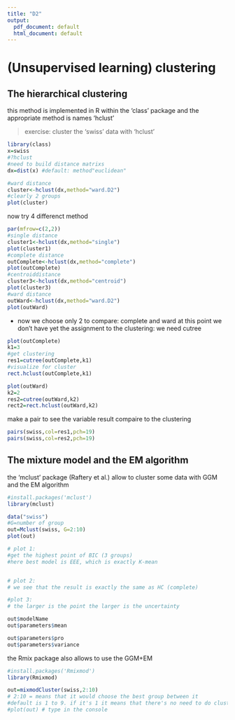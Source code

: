 ---
title: "D2"
output:
  pdf_document: default
  html_document: default
---
# (Unsupervised learning) clustering

## The hierarchical clustering

this method is implemented in R within the 'class' package and the appropriate method is names 'hclust'

>exercise: cluster the 'swiss' data with 'hclust'

```{r}
library(class)
x=swiss
#?hclust
#need to build distance matrixs 
dx=dist(x) #default: method"euclidean"

#ward distance
cluster<-hclust(dx,method="ward.D2")
#clearly 2 groups
plot(cluster)
```
now try 4 differenct method
```{r}
par(mfrow=c(2,2))
#single distance
cluster1<-hclust(dx,method="single")
plot(cluster1)
#complete distance
outComplete<-hclust(dx,method="complete")
plot(outComplete)
#centroiddistance
cluster3<-hclust(dx,method="centroid")
plot(cluster3)
#ward distance
outWard<-hclust(dx,method="ward.D2")
plot(outWard)
```



* now we choose only 2 to compare: complete and ward
at this point we don't have yet the assignment to the clustering: we need cutree
```{r}
plot(outComplete)
k1=3
#get clustering
res1=cutree(outComplete,k1)
#visualize for cluster
rect.hclust(outComplete,k1)

plot(outWard)
k2=2
res2=cutree(outWard,k2)
rect2=rect.hclust(outWard,k2)

```


make a pair to see the variable result compaire to the clustering
```{r}
pairs(swiss,col=res1,pch=19)
pairs(swiss,col=res2,pch=19)
```

## The mixture model and the EM algorithm

the 'mclust' package (Raftery et al.) allow to cluster some data with GGM and the EM algorithm
```{r}
#install.packages('mclust')
library(mclust)
```

```{r}
data("swiss")
#G=number of group
out=Mclust(swiss, G=2:10)
plot(out)

# plot 1:
#get the highest point of BIC (3 groups)
#here best model is EEE, which is exactly K-mean


# plot 2:
# we see that the result is exactly the same as HC (complete)

#plot 3:
# the larger is the point the larger is the uncertainty

```

```{r}
out$modelName
out$parameters$mean
```

```{r}
out$parameters$pro
out$parameters$variance
```

the Rmix package also allows to use the GGM+EM

```{r}
#install.packages('Rmixmod')
library(Rmixmod)
```
```{r}
out=mixmodCluster(swiss,2:10)
# 2:10 = means that it would choose the best group between it
#default is 1 to 9. if it's 1 it means that there's no need to do clustering
#plot(out) # type in the console
```

